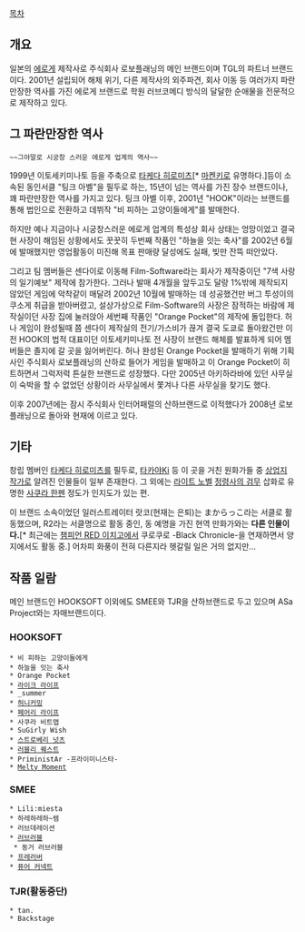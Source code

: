 [[목차]]

== 개요 ==
일본의 [[에로게]] 제작사로 주식회사 로보플래닝의 메인 브랜드이며 TGL의 파트너 브랜드이다. 2001년 설립되어 해체 위기, 다른 제작사의 외주파견, 회사 이동 등 여러가지 파란만장한 역사를 가진 에로게 브랜드로 학원 러브코메디 방식의 달달한 순애물을 전문적으로 제작하고 있다. 

== 그 파란만장한 역사 ==
 ~~그야말로 시궁창 스러운 에로게 업계의 역사~~

1999년 이토세키미나토 등을 주축으로 [[타케다 히로미츠]][* [[마켄키]]로 유명하다.]등이 소속된 동인서클 "팅크 아벨"을 필두로 하는, 15년이 넘는 역사를 가진 장수 브랜드이나, 꽤 파란만장한 역사를 가지고 있다. 팅크 아벨 이후, 2001년 "HOOK"이라는 브랜드를 통해 법인으로 전환하고 데뷔작 "비 피하는 고양이들에게"를 발매한다.

하지만 예나 지금이나 시궁창스러운 에로게 업계의 특성상 회사 상태는 엉망이었고 결국 현 사장이 해임된 상황에서도 꿋꿋히 두번째 작품인 "하늘을 잇는 축사"를 2002년 6월에 발매했지만 영업활동이 미진해 목표 판매량 달성에도 실패, 빚만 잔뜩 떠안았다. 

그리고 팀 멤버들은 센다이로 이동해 Film-Software라는 회사가 제작중이던 "7색 사랑의 일기예보" 제작에 참가한다. 그러나 발매 4개월을 앞두고도 달랑 1%밖에 제작되지 않았던 게임에 악착같이 매달려 2002년 10월에 발매하는 데 성공했건만 버그 투성이의 쿠소게 취급을 받아버렸고, 설상가상으로 Film-Software의 사장은 잠적하는 바람에 제작실이던 사장 집에 눌러앉아 세번째 작품인 "Orange Pocket"의 제작에 돌입한다. 허나 게임이 완성될때 쯤 센다이 제작실의 전기/가스비가 끊겨 결국 도쿄로 돌아왔건만 이전 HOOK의 법적 대표이던 이토세키미나토 전 사장이 브랜드 해체를 발표하게 되어 멤버들은 졸지에 갈 곳을 잃어버린다. 허나 완성된 Orange Pocket을 발매하기 위해 기획사인 주식회사 로보플래닝의 산하로 들어가 게임을 발매하고 이 Orange Pocket이 히트하면서 그럭저럭 튼실한 브랜드로 성장했다. 다만 2005년 아키하라바에 있던 사무실이 숙박을 할 수 없었던 상황이라 사무실에서 쫓겨나 다른 사무실을 찾기도 했다.

이후 2007년에는 잠시 주식회사 인터어패럴의 산하브랜드로 이적했다가 2008년 로보플래닝으로 돌아와 현재에 이르고 있다. 

== 기타 ==
창립 멤버인 [[타케다 히로미츠]]를 필두로, [[타카야Ki]] 등 이 곳을 거친 원화가들 중 [[상업지 작가]]로 알려진 인물들이  일부 존재한다. 그 외에는 [[라이트 노벨]] [[정령사의 검무]] 삽화로 유명한 [[사쿠라 한펜]] 정도가 인지도가 있는 편.

이 브랜드 소속이었던 일러스트레이터 랏코(현재는 은퇴)는 まからっこ라는 서클로 활동했으며, R2라는 서클명으로 활동 중인, 동 예명을 가진 현역 만화가와는 '''다른 인물이다.'''[* 최근에는 [[챔피언 RED 이치고]]에서 쿠로쿠로 -Black Chronicle-을 연재하면서 양지에서도 활동 중.] 어차피 화풍이 전혀 다른지라 헷갈릴 일은 거의 없지만...

== 작품 일람 ==
메인 브랜드인 HOOKSOFT 이외에도 SMEE와 TJR을 산하브랜드로 두고 있으며 ASa Project와는 자매브랜드이다. 

=== HOOKSOFT ===
 * 비 피하는 고양이들에게
 * 하늘을 잇는 축사
 * Orange Pocket
 * [[라이크 라이프]]
 * _summer
 * [[허니커밍]]
 * [[페어리 라이프]]
 * 사쿠라 비트맵
 * SuGirly Wish
 * [[스트로베리 넛츠]] 
 * [[러블리 퀘스트]]
 * PriministAr -프라이미니스타-
 * [[Melty Moment]]

=== SMEE ===
 * Lili:miesta
 * 하레하레하~렘
 * 러브데레이션
 * [[러브러블]]
  * 동거 러브러블
 * [[프레러버]]
 * [[퓨어 커넥트]]

=== TJR(활동중단) ===
 * tan.
 * Backstage
